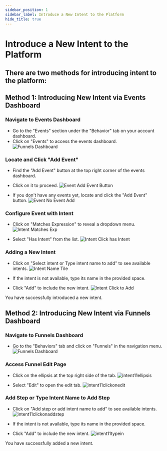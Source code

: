 ```yaml
---
sidebar_position: 1
sidebar_label: Introduce a New Intent to the Platform
hide_title: true
---
```



# Introduce a New Intent to the Platform

## There are two methods for introducing intent to the platform:

## Method 1: Introducing New Intent via Events Dashboard

### Navigate to Events Dashboard

- Go to the "Events" section under the "Behavior" tab on your account dashboard.
- Click on "Events" to access the events dashboard.
  <img src={EventDashboard} alt="Funnels Dashboard" />

### Locate and Click "Add Event"

- Find the "Add Event" button at the top right corner of the events dashboard.
- Click on it to proceed.
  <img src={EventAddEventButton} alt="Event Add Event Button" />

- If you don't have any events yet, locate and click the "Add Event" button.
  <img src={EventNoEventAdd} alt="Event No Event Add" />

### Configure Event with Intent

- Click on "Matches Expression" to reveal a dropdown menu.
  <img src={IntentMatchesExp} alt="Intent Matches Exp" />

- Select "Has Intent" from the list.
  <img src={IntentClickhasIntent} alt="Intent Click has Intent" />

### Adding a New Intent

- Click on "Select intent or Type intent name to add" to see available intents.
  <img src={IntentNameTile} alt="Intent Name Tile" />

- If the intent is not available, type its name in the provided space.
- Click "Add" to include the new intent.
  <img src={IntentClicktoAdd} alt="Intent Click to Add" />


You have successfully introduced a new intent.


## Method 2: Introducing New Intent via Funnels Dashboard

### Navigate to Funnels Dashboard

- Go to the "Behaviors" tab and click on "Funnels" in the navigation menu.
  <img src={FunnelsDashboard} alt="Funnels Dashboard" />

### Access Funnel Edit Page

- Click on the ellipsis at the top right side of the tab.
  <img src={intent11ellipsis} alt="intent11ellipsis" />

- Select "Edit" to open the edit tab.
  <img src={intent11clickonedit} alt="intent11clickonedit" />

### Add Step or Type Intent Name to Add Step

- Click on "Add step or add intent name to add" to see available intents.
  <img src={intent11clickonaddstep} alt="intent11clickonaddstep" />

- If the intent is not available, type its name in the provided space.
- Click "Add" to include the new intent.
  <img src={intent11typein} alt="intent11typein" />

You have successfully added a new intent.

